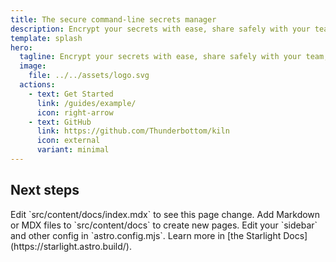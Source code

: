 ```yaml
---
title: The secure command-line secrets manager
description: Encrypt your secrets with ease, share safely with your team, deploy with confidence—all from a command line that you control.
template: splash
hero:
  tagline: Encrypt your secrets with ease, share safely with your team, deploy with confidence—all from a command line that you control.
  image:
    file: ../../assets/logo.svg
  actions:
    - text: Get Started
      link: /guides/example/
      icon: right-arrow
    - text: GitHub
      link: https://github.com/Thunderbottom/kiln
      icon: external
      variant: minimal
---
```



## Next steps

<CardGrid stagger>
	<Card title="Update content" icon="pencil">
		Edit `src/content/docs/index.mdx` to see this page change.
	</Card>
	<Card title="Add new content" icon="add-document">
		Add Markdown or MDX files to `src/content/docs` to create new pages.
	</Card>
	<Card title="Configure your site" icon="setting">
		Edit your `sidebar` and other config in `astro.config.mjs`.
	</Card>
	<Card title="Read the docs" icon="open-book">
		Learn more in [the Starlight Docs](https://starlight.astro.build/).
	</Card>
</CardGrid>
